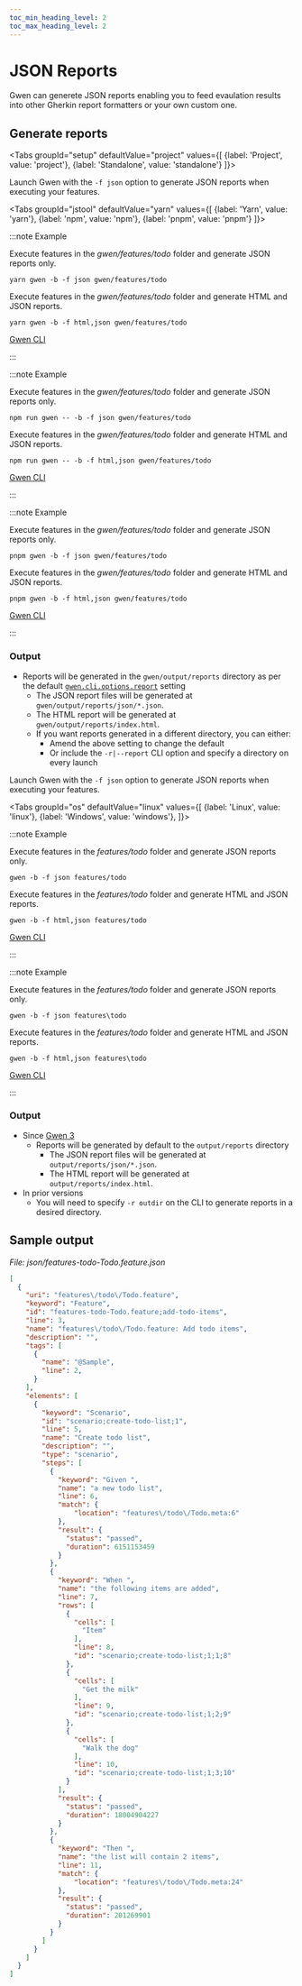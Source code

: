 ```yaml
--- 
toc_min_heading_level: 2
toc_max_heading_level: 2
---
```



# JSON Reports

Gwen can generete JSON reports enabling you to feed evaulation results into other Gherkin report formatters or your own custom one.

## Generate reports

<Tabs
  groupId="setup"
  defaultValue="project"
  values={[
    {label: 'Project', value: 'project'},
    {label: 'Standalone', value: 'standalone'}
  ]}>

<TabItem value="project">

Launch Gwen with the `-f json` option to generate JSON reports when executing your features.

<Tabs
  groupId="jstool"
  defaultValue="yarn"
  values={[
    {label: 'Yarn', value: 'yarn'},
    {label: 'npm', value: 'npm'},
    {label: 'pnpm', value: 'pnpm'}
  ]}>

<TabItem value="yarn">

:::note Example

Execute features in the *gwen/features/todo* folder and generate JSON reports only.

```shell
yarn gwen -b -f json gwen/features/todo
```

Execute features in the *gwen/features/todo* folder and generate HTML and JSON reports.

```shell
yarn gwen -b -f html,json gwen/features/todo
```

[Gwen CLI](/docs/cli)

:::

</TabItem>
<TabItem value="npm">

:::note Example

Execute features in the *gwen/features/todo* folder and generate JSON reports only.

```shell
npm run gwen -- -b -f json gwen/features/todo
```

Execute features in the *gwen/features/todo* folder and generate HTML and JSON reports.

```shell
npm run gwen -- -b -f html,json gwen/features/todo
```

[Gwen CLI](/docs/cli)

:::

</TabItem>
<TabItem value="pnpm">

:::note Example

Execute features in the *gwen/features/todo* folder and generate JSON reports only.

```shell
pnpm gwen -b -f json gwen/features/todo
```

Execute features in the *gwen/features/todo* folder and generate HTML and JSON reports.

```shell
pnpm gwen -b -f html,json gwen/features/todo
```

[Gwen CLI](/docs/cli)

:::

</TabItem>
</Tabs>

### Output

- Reports will be generated in the `gwen/output/reports` directory as per the default [`gwen.cli.options.report`](/docs/settings/reference#gwen-cli-options-report) setting
  - The JSON report files will be generated at `gwen/output/reports/json/*.json`.
  - The HTML report will be generated at `gwen/output/reports/index.html`.
  - If you want reports generated in a different directory, you can either:
    - Amend the above setting to change the default
    - Or include the `-r|--report` CLI option and specify a directory on every launch

</TabItem>

<TabItem value="standalone">

Launch Gwen with the `-f json` option to generate JSON reports when executing your features.

<Tabs
  groupId="os"
  defaultValue="linux"
  values={[
    {label: 'Linux', value: 'linux'},
    {label: 'Windows', value: 'windows'},
  ]}>

<TabItem value="linux">

:::note Example

Execute features in the *features/todo* folder and generate JSON reports only.

```shell
gwen -b -f json features/todo
```

Execute features in the *features/todo* folder and generate HTML and JSON reports.

```shell
gwen -b -f html,json features/todo
```

[Gwen CLI](/docs/cli)

:::

</TabItem>

<TabItem value="windows">

:::note Example

Execute features in the *features/todo* folder and generate JSON reports only.

```shell
gwen -b -f json features\todo
```

Execute features in the *features/todo* folder and generate HTML and JSON reports.

```shell
gwen -b -f html,json features\todo
```

[Gwen CLI](/docs/cli)

:::

</TabItem>

</Tabs>

### Output

- Since [Gwen 3](/docs/gwen3)
  - Reports will be generated by default to the `output/reports` directory
    - The JSON report files will be generated at `output/reports/json/*.json`.
    - The HTML report will be generated at `output/reports/index.html`.
- In prior versions
  - You will need to specify `-r outdir` on the CLI to generate reports in a desired directory.

</TabItem>

</Tabs>

## Sample output

*File: json/features-todo-Todo.feature.json*
```json
[
  {
    "uri": "features\/todo\/Todo.feature",
    "keyword": "Feature",
    "id": "features-todo-Todo.feature;add-todo-items",
    "line": 3,
    "name": "features\/todo\/Todo.feature: Add todo items",
    "description": "",
    "tags": [
      {
        "name": "@Sample",
        "line": 2,
      }
    ],
    "elements": [
      {
        "keyword": "Scenario",
        "id": "scenario;create-todo-list;1",
        "line": 5,
        "name": "Create todo list",
        "description": "",
        "type": "scenario",
        "steps": [
          {
            "keyword": "Given ",
            "name": "a new todo list",
            "line": 6,
            "match": {
                "location": "features\/todo\/Todo.meta:6"
            },
            "result": {
              "status": "passed",
              "duration": 6151153459
            }
          },
          {
            "keyword": "When ",
            "name": "the following items are added",
            "line": 7,
            "rows": [
              {
                "cells": [
                  "Item"
                ],
                "line": 8,
                "id": "scenario;create-todo-list;1;1;8"
              },
              {
                "cells": [
                  "Get the milk"
                ],
                "line": 9,
                "id": "scenario;create-todo-list;1;2;9"
              },
              {
                "cells": [
                  "Walk the dog"
                ],
                "line": 10,
                "id": "scenario;create-todo-list;1;3;10"
              }
            ],
            "result": {
              "status": "passed",
              "duration": 18004904227
            }
          },
          {
            "keyword": "Then ",
            "name": "the list will contain 2 items",
            "line": 11,
            "match": {
                "location": "features\/todo\/Todo.meta:24"
            },
            "result": {
              "status": "passed",
              "duration": 201269901
            }
          }
        ]
      }
    ]
  }
]
```